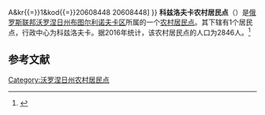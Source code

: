 {{Infobox Settlement
| official_name = 科兹洛夫卡农村居民点
| native_name = Козловское сельское поселение
| settlement_type = [[农村居民点|农村居民点]]
| subdivision_type = [[国家|国家]]
| subdivision_type1 = [[州_(俄罗斯)|州]]
| subdivision_type2 = [[区_(苏联)|区]]
| subdivision_name = {{RUS}}
| subdivision_name1 = [[沃罗涅日州|沃罗涅日州]]
| subdivision_name2 = [[布图尔利诺夫卡区|布图尔利诺夫卡区]]
| seat_type = 行政中心
| seat = 科兹洛夫卡
| population_as_of=2016
| population_footnotes = <ref name=stat />
| population_total = 2846
| coordinates_display = inline,title
| latd =  | latm =  | lats =  | latNS = N
| longd =  | longm =  | longs =  | longEW = E
| timezone = [[莫斯科时间|MSK]]
| utc_offset = +3
| blank_name = [[俄罗斯市政土地区划代码|OKTMO编码]]
| blank_info = [http://classif.spb.ru/classificators/view/tma.php?st{{=}}A&kr{{=}}1&kod{{=}}20608448 20608448]
}}
'''科兹洛夫卡农村居民点'''（{{lang-ru|Козловское сельское поселение}}）是[[俄罗斯联邦|俄罗斯联邦]][[沃罗涅日州|沃罗涅日州]][[布图尔利诺夫卡区|布图尔利诺夫卡区]]所属的一个[[农村居民点|农村居民点]]。其下辖有1个居民点，行政中心为科兹洛夫卡。据2016年统计，该农村居民点的人口为2846人。<ref name=stat>{{cite web | url = http://www.gks.ru/free_doc/doc_2016/bul_dr/mun_obr2016.rar | title = Численность населения Российской Федерации по муниципальным образованиям на 1 января 2016 года | language = ru | accessdate = 2017-01-02 | archive-date = 2019-05-13 | archive-url = https://web.archive.org/web/20190513150350/http://www.gks.ru/free_doc/doc_2016/bul_dr/mun_obr2016.rar | dead-url = no }}</ref>

== 参考文献 ==
{{reflist}}

{{Russia-stub}}

[[Category:沃罗涅日州农村居民点|Category:沃罗涅日州农村居民点]]